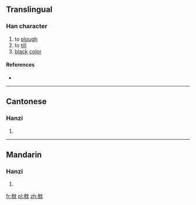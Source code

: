 ==Translingual==

===Han character===
{{Han char|rn=14|rad=冖|as=13|sn=15|four=|canj=戈竹中月山 (IHLBU)|ids=⿰[[參]][[冘]]}}

# to [[plough]]
# to [[till]]
# [[black]] [[color]]

====References====
* {{Han ref|kx=0131.080|hdz=10389.160|uh=34C4|ud=13508}}

----

==Cantonese==

===Hanzi===
{{yue-hanzi|jyut=|y=jaam3, saam2}}

# {{defn|lang=yue|sort=冖13}}

----

==Mandarin==

===Hanzi===
{{cmn-hanzi|pin=[[zhèn]] ([[zhen4]])|wg=chen<sup>4</sup>}}

# {{defn|lang=cmn|sort=冖13}}

[[fr:㓄]]
[[pl:㓄]]
[[zh:㓄]]